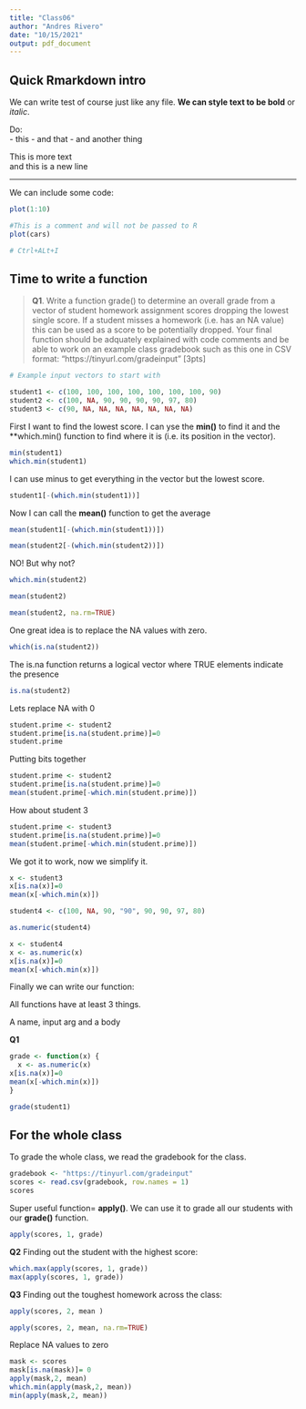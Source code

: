 ```yaml
---
title: "Class06"
author: "Andres Rivero"
date: "10/15/2021"
output: pdf_document
---
```


## Quick Rmarkdown intro

We can write test of course just like any file. **We can style text to be bold** or *italic*.

Do:  
- this
- and that
- and another thing

This is more text  
and this is a new line


---

We can include some code:

```r
plot(1:10)
```
```r
#This is a comment and will not be passed to R
plot(cars)
```

```r
# Ctrl+ALt+I
```

## Time to write a function

> **Q1**. Write a function grade() to determine an overall grade from a vector of student homework
assignment scores dropping the lowest single score. If a student misses a homework (i.e. has an
NA value) this can be used as a score to be potentially dropped. Your final function should be
adquately explained with code comments and be able to work on an example class gradebook
such as this one in CSV format: “https://tinyurl.com/gradeinput” [3pts]


```r
# Example input vectors to start with

student1 <- c(100, 100, 100, 100, 100, 100, 100, 90)
student2 <- c(100, NA, 90, 90, 90, 90, 97, 80)
student3 <- c(90, NA, NA, NA, NA, NA, NA, NA)

```
First I want to find the lowest score. I can yse the **min()** to find it and the **which.min() function to find where it is (i.e. its position in the vector).
```r

min(student1)
which.min(student1)
```

I can use minus to get everything in the vector but the lowest score.

```r
student1[-(which.min(student1))]
```

Now I can call the **mean()** function to get the average

```r
mean(student1[-(which.min(student1))])
```
```r
mean(student2[-(which.min(student2))])
```

NO!
But why not? 
```r
which.min(student2)
```
```r
mean(student2)
```
```r
mean(student2, na.rm=TRUE)
```
One great idea is to replace the NA values with zero.

```r
which(is.na(student2))

```
The is.na function returns a logical vector where TRUE elements indicate the presence
```r
is.na(student2)
```

Lets replace NA with 0
```r
student.prime <- student2
student.prime[is.na(student.prime)]=0
student.prime
```

Putting bits together

```r
student.prime <- student2
student.prime[is.na(student.prime)]=0
mean(student.prime[-which.min(student.prime)])
```
How about student 3
```r
student.prime <- student3
student.prime[is.na(student.prime)]=0
mean(student.prime[-which.min(student.prime)])
```
We got it to work, now we simplify it.

```r
x <- student3
x[is.na(x)]=0
mean(x[-which.min(x)])
```
```r
student4 <- c(100, NA, 90, "90", 90, 90, 97, 80)
```

```r
as.numeric(student4)
```
```r
x <- student4
x <- as.numeric(x)
x[is.na(x)]=0
mean(x[-which.min(x)])
```
Finally we can write our function:

All functions have at least 3 things. 

A name, input arg and a body

**Q1**
```r
grade <- function(x) {
  x <- as.numeric(x)
x[is.na(x)]=0
mean(x[-which.min(x)])
}
```

```r
grade(student1)
```
## For the whole class


To grade the whole class, we read the gradebook for the class.

```r
gradebook <- "https://tinyurl.com/gradeinput"
scores <- read.csv(gradebook, row.names = 1)
scores
```

Super useful function=  **apply()**. We can use it to grade all our students with our **grade()** function.

```r
apply(scores, 1, grade)
```

**Q2** Finding out the student with the highest score:

```r
which.max(apply(scores, 1, grade))
max(apply(scores, 1, grade))
```

**Q3** Finding out the toughest homework across the class:

```r
apply(scores, 2, mean )
```

```r
apply(scores, 2, mean, na.rm=TRUE)
```
Replace NA values to zero
```r

mask <- scores
mask[is.na(mask)]= 0
apply(mask,2, mean)
which.min(apply(mask,2, mean))
min(apply(mask,2, mean))
```







